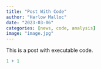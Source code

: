 ```yaml
---
title: "Post With Code"
author: "Harlow Malloc"
date: "2023-03-06"
categories: [news, code, analysis]
image: "image.jpg"
---
```


This is a post with executable code.

```r
1 + 1
```
